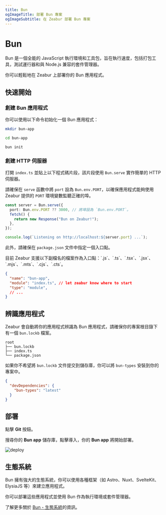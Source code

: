 ```yaml
---
title: Bun
ogImageTitle: 部署 Bun 專案
ogImageSubtitle: 在 Zeabur 部署 Bun 專案
---
```



# Bun

Bun 是一個全能的 JavaScript 執行環境和工具包，旨在執行速度，包括打包工具，測試運行器和與 Node.js 兼容的套件管理器。

你可以輕鬆地在 Zeabur 上部署你的 Bun 應用程式。

## 快速開始

### 創建 Bun 應用程式

你可以使用以下命令初始化一個 Bun 應用程式：

```bash
mkdir bun-app

cd bun-app

bun init
```

### 創建 HTTP 伺服器

打開 `index.ts` 並貼上以下程式碼片段，該片段使用 `Bun.serve` 實作簡單的 HTTP 伺服器。

請確保在 `serve` 函數中將 `port` 設為 `Bun.env.PORT`，以確保應用程式能夠使用 Zeabur 提供的 `PORT` 環境變數監聽正確的埠。

```typescript filename="index.ts" {2}
const server = Bun.serve({
  port: Bun.env.PORT ?? 3000, // 將埠設為 `Bun.env.PORT`。
  fetch() {
    return new Response("Bun on Zeabur!");
  },
});

console.log(`Listening on http://localhost:${server.port} ...`);
```

此外，請確保在 `package.json` 文件中指定一個入口點。

<Callout type="info">
目前 Zeabur 支援以下副檔名的檔案作為入口點：`.js`、`.ts`、`.tsx`、`.jsx`、`.mjs`、`.mts`、`.cjs`、`.cts`。
 </Callout>

```json filename="package.json" {3}
{
  "name": "bun-app",
  "module": "index.ts", // let zeabur know where to start
  "type": "module",
  // ...
}
```

## 辨識應用程式

Zeabur 會自動將你的應用程式辨識為 Bun 應用程式，請確保你的專案根目錄下有一個 `bun.lockb` 檔案。

```plainc {2}
root
├── bun.lockb
├── index.ts
└── package.json
```

如果你不希望將 `bun.lockb` 文件提交到儲存庫，你可以將 `bun-types` 安裝到你的專案中。

```json filename="package.json" {3}
{
  "devDependencies": {
    "bun-types": "latest"
  }
}
```

## 部署

點擊 **Git** 按鈕。

搜尋你的 **Bun app** 儲存庫，點擊導入，你的 **Bun app** 將開始部署。

![deploy](/deploy/common/select-service.en-US.png)

## 生態系統

Bun 擁有強大的生態系統，你可以使用各種框架（如 Astro、Nuxt、SvelteKit、ElysiaJS 等）來建立應用程式。

你可以部署這些應用程式並使用 Bun 作為執行環境或套件管理器。

了解更多關於 [Bun - 生態系統](https://bun.sh/guides/ecosystem)的資訊。
